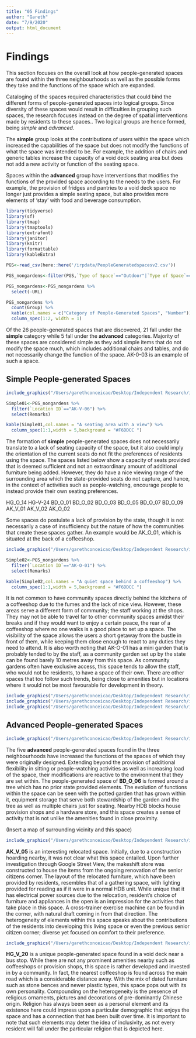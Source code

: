 ```yaml
---
title: "05 Findings"
author: "Gareth"
date: "7/9/2020"
output: html_document
---
```


# Findings

This section focuses on the overall look at how people-generated spaces are found within the three neighbourhoods as well as the possible forms they take and the functions of the space which are expanded. 

Cataloging of the spaces required characteristics that could bind the different forms of people-generated spaces into logical groups. Since diversity of these spaces would result in difficulties in grouping such spaces, the research focuses instead on the degree of spatial interventions made by residents to these spaces.. Two logical groups are hence formed, being _simple_ and _advanced_. 

The **simple** group looks at the contributions of users within the space which increased the capabilities of the space but does not modify the functions of what the space was intended to be. For example, the addition of chairs and generic tables increase the capacity of a void deck seating area but does not add a new activity or function of the seating space. 

Spaces within the **advanced** group have interventions that modifies the functions of the provided space according to the needs to the users. For example, the provision of fridges and pantries to a void deck space no longer just provides a simple seating space, but also provides more elements of 'stay' with food and beverage consumption. 


```r
library(tidyverse)
library(sf)
library(tmap)
library(tmaptools)
library(extrafont)
library(janitor)
library(knitr)
library(formattable)
library(kableExtra)
```

```r
PGS<-read_csv(here::here('/irpdata/PeopleGeneratedspacesv2.csv'))

PGS_nongardens<-filter(PGS,`Type of Space`=="Outdoor"|`Type of Space`=="Void Deck")

PGS_nongardens<-PGS_nongardens %>% 
  select(-URL)

PGS_nongardens %>% 
  count(Group) %>% 
  kable(col.names = c("Category of People-Generated Spaces", "Number")) %>% 
  column_spec(1:2, width = 1)
```

Of the 26 people-generated spaces that are discovered, 21 fall under the **simple** category while 5 fall under the **advanced** categories. Majority of these spaces are considered simple as they add simple items that do not modify the space much, which includes additional chairs and tables, and do not necessarily change the function of the space. AK-0-03 is an example of such a space. 

## Simple People-generated Spaces

```r
include_graphics("/Users/garethconceicao/Desktop/Independent Research/irp/irp/irpdata/Amk People Generated/AK_V_06.jpg",dpi = 72)
```


```r
Simple01<-PGS_nongardens %>% 
  filter(`Location ID`=="AK-V-06") %>% 
  select(Remarks)

kable(Simple01,col.names = "A seating area with a view") %>% 
  column_spec(1:1,width = 5,background = "#F6DDCC ")
```

The formation of **simple** people-generated spaces does not necessarily translate to a lack of seating capacity of the space, but it also could imply the orientation of the current seats do not fit the preferences of residents using the space. The spaces listed below show a capacity of seats provided that is deemed sufficient and not an extraordinary amount of additional furniture being added. However, they do have a nice viewing range of the surrounding area which the state-provided seats do not capture, and hance, in the context of activities such as people-watching, encourage people to instead provide their own seating preferences.

HG_O_14
HG-V-24
BD_O_01
BD_O_02
BD_O_03
BD_O_05
BD_O_07
BD_O_09
AK_V_01
AK_V_02
AK_O_02


Some spaces do postulate a lack of provision by the state, though it is not necessarily a case of insufficiency but the nature of how the communities that create these spaces gather. An example would be AK_O_01, which is situated at the back of a coffeeshop. 

```r
include_graphics("/Users/garethconceicao/Desktop/Independent Research/irp/irp/irpdata/Amk People Generated/AK_O_01.jpg",dpi = 72)
```

```r
Simple02<-PGS_nongardens %>% 
  filter(`Location ID`=="AK-O-01") %>% 
  select(Remarks)

kable(Simple02,col.names = "A quiet space behind a coffeeshop") %>% 
  column_spec(1:1,width = 5,background = "#F6DDCC ")
```

It is not common to have community spaces directly behind the kitchens of a coffeeshop due to the fumes and the lack of nice view. However, these areas serve a different form of community; the staff working at the shops. They may not be able to travel far to other community spaces amidst their breaks and if they would want to enjoy a certain peace, the rear of a coffeeshop where no one walks is a good place to set up a space. The visibility of the space allows the users a short getaway from the bustle in front of them, while keeping them close enough to react to any duties they need to attend. It is also worth noting that AK-O-01 has a mini garden that is probably tended to by the staff, as a community garden set up by the state can be found barely 10 metres away from this space. As community gardens often have exclusive access, this space tends to allow the staff, who would not be residents, to have a space of their own. There are other spaces that too follow such trends, being close to amenities but in locations where it would not be most favourable for development in theory.

```r
include_graphics("/Users/garethconceicao/Desktop/Independent Research/irp/irp/irpdata/Amk People Generated/AK_O_02.jpg",dpi = 72)
include_graphics("/Users/garethconceicao/Desktop/Independent Research/irp/irp/irpdata/Bedok People Generated/BD_O_04.jpg",dpi = 72)
include_graphics("/Users/garethconceicao/Desktop/Independent Research/irp/irp/irpdata/Bedok People Generated/BD_O_07.jpg",dpi = 72)
```



## Advanced People-generated Spaces

```r
include_graphics("/Users/garethconceicao/Desktop/Independent Research/irp/irp/irpdata/Bedok People Generated/BD_O_06.jpg",dpi = 72)
```

The five **advanced** people-generated spaces found in the three neighbourhoods have increased the functions of the spaces of which they were originally designed. Extending beyond the provision of additional flexibility in sitting or people-watching activities as well as increasing load of the space, their modifications are reactive to the environment that they are set within. The people-generated space of **BD_O_06** is formed around a tree which has no prior state provided elements. The evolution of functions within the space can be seen with the potted garden that has grown within it, equipment storage that serve both stewardship of the garden and the tree as well as multiple chairs just for seating. Nearby HDB blocks house provision shops and a hardware store, and this space creates a sense of activity that is not unlike the amenities found in close proximity.

(Insert a map of surrounding vicinity and this space)

```r
include_graphics("/Users/garethconceicao/Desktop/Independent Research/irp/irp/irpdata/Amk People Generated/AK_V_05.jpg",dpi = 72)
```


**AK_V_05** is an interesting relocated space. Initially, due to a construction hoarding nearby, it was not clear what this space entailed. Upon further investigation through Google Street View, the makeshift store was constructed to house the items from the ongoing renovation of the senior citizens corner. The layout of the relocated furniture, which have been provided by residents, resembles that of a gathering space, with lighting provided for reading as if it were in a normal HDB unit. While unique that it has electrical power sources due to the relocation, resident's choice of furniture and appliances in the open is an impression for the activities that take place in this space. A cross-trainer exercise machine can be found in the corner, with natural draft coming in from that direction. The heterogeneity of elements within this space speaks about the contributions of the residents into developing this living space or even the previous senior citizen corner; diverse yet focused on comfort to their preference. 


```r
include_graphics("/Users/garethconceicao/Desktop/Independent Research/irp/irp/irpdata/Hougang People Generated/HG_V_20.jpg",dpi = 72)
```

**HG_V_20** is a unique people-generated space found in a void deck near a bus stop. While there are not any prominent amenities nearby such as coffeeshops or provision shops, this space is rather developed and invested in by a community. In fact, the nearest coffeeshop is found across the main road which is a considerable distance away. With the mix of dated furniture such as stone bences and newer plastic types, this space pops out with its own personality. Compounding on the heterogeneity is the presence of religious ornaments, pictures and decorations of pre-dominantly Chinese origin. Religion has always been seen as a personal element and its existence here could impress upon a particular demographic that enjoys the space and has a connection that has been built over time. It is important to note that such elements may deter the idea of inclusivity, as not every resident will fall under the particular religion that is depicted here.


